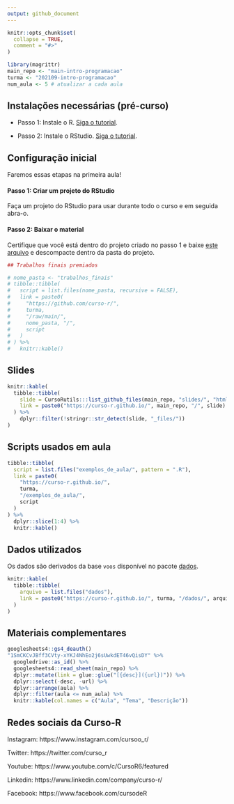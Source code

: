 ```yaml
---
output: github_document
---
```


<!-- README.md is generated from README.Rmd. Please edit that file -->

```r
knitr::opts_chunk$set(
  collapse = TRUE,
  comment = "#>"
)

library(magrittr)
main_repo <- "main-intro-programacao"
turma <- "202109-intro-programacao"
num_aula <- 5 # atualizar a cada aula
```



## Instalações necessárias (pré-curso)

- Passo 1: Instale o R. [Siga o tutorial](https://livro.curso-r.com/1-1-instalacao-do-r.html).

- Passo 2: Instale o RStudio. [Siga o tutorial](https://livro.curso-r.com/1-2-instalacao-do-rstudio.html).

## Configuração inicial

Faremos essas etapas na primeira aula!

#### Passo 1: Criar um projeto do RStudio

Faça um projeto do RStudio para usar durante todo o curso e em seguida abra-o.

#### Passo 2: Baixar o material

Certifique que você está dentro do projeto criado no passo 1 e baixe [este arquivo](https://github.com/curso-r/main-intro-programacao/raw/master/material_do_curso.zip) e descompacte dentro da pasta do projeto.




```r
## Trabalhos finais premiados

# nome_pasta <- "trabalhos_finais"
# tibble::tibble(
#   script = list.files(nome_pasta, recursive = FALSE),
#   link = paste0(
#     "https://github.com/curso-r/",
#     turma,
#     "/raw/main/",
#     nome_pasta, "/",
#     script
#   )
# ) %>% 
#   knitr::kable()
```

## Slides

```r
knitr::kable(
  tibble::tibble(
    slide = CursoRutils:::list_github_files(main_repo, "slides/", "html"),
    link = paste0("https://curso-r.github.io/", main_repo, "/", slide)
  ) %>% 
    dplyr::filter(!stringr::str_detect(slide, "_files/")) 
)
```

## Scripts usados em aula

```r
tibble::tibble(
  script = list.files("exemplos_de_aula/", pattern = ".R"),
  link = paste0(
    "https://curso-r.github.io/",
    turma,
    "/exemplos_de_aula/",
    script
  )
) %>%
  dplyr::slice(1:4) %>% 
  knitr::kable()

```

## Dados utilizados

Os dados são derivados da base `voos` disponível no pacote [dados](https://cienciadedatos.github.io/dados/).



```r

knitr::kable(
  tibble::tibble(
    arquivo = list.files("dados"),
    link = paste0("https://curso-r.github.io/", turma, "/dados/", arquivo)
  )
)
```



## Materiais complementares


```r
googlesheets4::gs4_deauth()
"1SmCKCvJBff3CVty-xYKJ4NhEo2j6sUwkdET46vQisDY" %>% 
  googledrive::as_id() %>% 
  googlesheets4::read_sheet(main_repo) %>%
  dplyr::mutate(link = glue::glue("[{desc}]({url})")) %>%
  dplyr::select(-desc, -url) %>%
  dplyr::arrange(aula) %>% 
  dplyr::filter(aula <= num_aula) %>% 
  knitr::kable(col.names = c("Aula", "Tema", "Descrição")) 

```



## Redes sociais da Curso-R

Instagram: https://www.instagram.com/cursoo_r/

Twitter: https://twitter.com/curso_r

Youtube: https://www.youtube.com/c/CursoR6/featured

Linkedin: https://www.linkedin.com/company/curso-r/

Facebook: https://www.facebook.com/cursodeR


